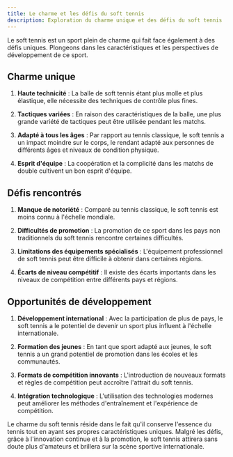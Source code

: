 ```yaml
---
title: Le charme et les défis du soft tennis
description: Exploration du charme unique et des défis du soft tennis
---
```


Le soft tennis est un sport plein de charme qui fait face également à des défis uniques. Plongeons dans les caractéristiques et les perspectives de développement de ce sport.

## Charme unique

1. **Haute technicité** : La balle de soft tennis étant plus molle et plus élastique, elle nécessite des techniques de contrôle plus fines.

2. **Tactiques variées** : En raison des caractéristiques de la balle, une plus grande variété de tactiques peut être utilisée pendant les matchs.

3. **Adapté à tous les âges** : Par rapport au tennis classique, le soft tennis a un impact moindre sur le corps, le rendant adapté aux personnes de différents âges et niveaux de condition physique.

4. **Esprit d'équipe** : La coopération et la complicité dans les matchs de double cultivent un bon esprit d'équipe.

## Défis rencontrés

1. **Manque de notoriété** : Comparé au tennis classique, le soft tennis est moins connu à l'échelle mondiale.

2. **Difficultés de promotion** : La promotion de ce sport dans les pays non traditionnels du soft tennis rencontre certaines difficultés.

3. **Limitations des équipements spécialisés** : L'équipement professionnel de soft tennis peut être difficile à obtenir dans certaines régions.

4. **Écarts de niveau compétitif** : Il existe des écarts importants dans les niveaux de compétition entre différents pays et régions.

## Opportunités de développement

1. **Développement international** : Avec la participation de plus de pays, le soft tennis a le potentiel de devenir un sport plus influent à l'échelle internationale.

2. **Formation des jeunes** : En tant que sport adapté aux jeunes, le soft tennis a un grand potentiel de promotion dans les écoles et les communautés.

3. **Formats de compétition innovants** : L'introduction de nouveaux formats et règles de compétition peut accroître l'attrait du soft tennis.

4. **Intégration technologique** : L'utilisation des technologies modernes peut améliorer les méthodes d'entraînement et l'expérience de compétition.

Le charme du soft tennis réside dans le fait qu'il conserve l'essence du tennis tout en ayant ses propres caractéristiques uniques. Malgré les défis, grâce à l'innovation continue et à la promotion, le soft tennis attirera sans doute plus d'amateurs et brillera sur la scène sportive internationale.